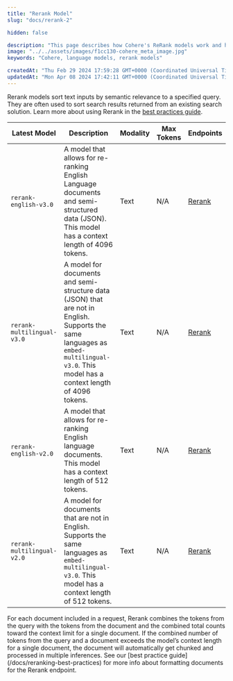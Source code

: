 ```yaml
---
title: "Rerank Model"
slug: "docs/rerank-2"

hidden: false

description: "This page describes how Cohere's ReRank models work and how to use them."
image: "../../assets/images/f1cc130-cohere_meta_image.jpg"  
keywords: "Cohere, language models, rerank models"

createdAt: "Thu Feb 29 2024 17:59:28 GMT+0000 (Coordinated Universal Time)"
updatedAt: "Mon Apr 08 2024 17:42:11 GMT+0000 (Coordinated Universal Time)"
---
```

Rerank models sort text inputs by semantic relevance to a specified query. They are often used to sort search results  returned from an existing search solution. Learn more about using Rerank in the [best practices guide](/docs/reranking-best-practices).

| Latest Model               | Description                                                                                                                                                                            | Modality | Max Tokens | Endpoints         |
| -------------------------- | ---------------------------------------------------------------------------------------------------------------------------------------------------------------------------------------| ---------|------------|-------------------|
| `rerank-english-v3.0`      | A model that allows for re-ranking English Language documents and semi-structured data (JSON). This model has a context length of 4096 tokens.                                         | Text     | N/A        | [Rerank](/reference/rerank) |
| `rerank-multilingual-v3.0` | A model for documents and semi-structure data (JSON) that are not in English. Supports the same languages as `embed-multilingual-v3.0`. This model has a context length of 4096 tokens.| Text     | N/A        | [Rerank](/reference/rerank) |
| `rerank-english-v2.0`      | A model that allows for re-ranking English language documents. This model has a context length of 512 tokens.                                                                          | Text     | N/A        | [Rerank](/reference/rerank) |
| `rerank-multilingual-v2.0` | A model for documents that are not in English. Supports the same languages as `embed-multilingual-v3.0`. This model has a context length of 512 tokens.                                | Text     | N/A        | [Rerank](/reference/rerank) |

<Note> 
For each document included in a request, Rerank combines the tokens from the query with the tokens from the document and the combined total counts toward the context limit for a single document.  If the combined number of tokens from the query and a document exceeds the model’s context length for a single document, the document will automatically get chunked and processed in multiple inferences. See our [best practice guide](/docs/reranking-best-practices) for more info about formatting documents for the Rerank endpoint.
</Note>
